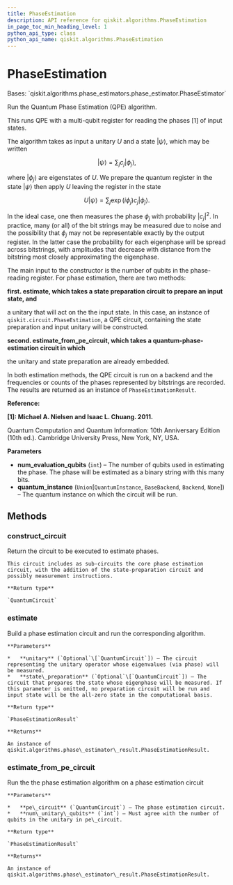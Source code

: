 ```yaml
---
title: PhaseEstimation
description: API reference for qiskit.algorithms.PhaseEstimation
in_page_toc_min_heading_level: 1
python_api_type: class
python_api_name: qiskit.algorithms.PhaseEstimation
---
```


# PhaseEstimation

<Class id="qiskit.algorithms.PhaseEstimation" github="https://github.com/qiskit/qiskit/tree/stable/0.18/qiskit/algorithms/phase_estimators/phase_estimation.py" signature="PhaseEstimation(num_evaluation_qubits, quantum_instance=None)">
  Bases: `qiskit.algorithms.phase_estimators.phase_estimator.PhaseEstimator`

  Run the Quantum Phase Estimation (QPE) algorithm.

  This runs QPE with a multi-qubit register for reading the phases \[1] of input states.

  The algorithm takes as input a unitary $U$ and a state $|\psi\rangle$, which may be written

  $$
  |\psi\rangle = \sum_j c_j |\phi_j\rangle,
  $$

  where $|\phi_j\rangle$ are eigenstates of $U$. We prepare the quantum register in the state $|\psi\rangle$ then apply $U$ leaving the register in the state

  $$
  U|\psi\rangle = \sum_j \exp(i \phi_j) c_j |\phi_j\rangle.
  $$

  In the ideal case, one then measures the phase $\phi_j$ with probability $|c_j|^2$. In practice, many (or all) of the bit strings may be measured due to noise and the possibility that $\phi_j$ may not be representable exactly by the output register. In the latter case the probability for each eigenphase will be spread across bitstrings, with amplitudes that decrease with distance from the bitstring most closely approximating the eigenphase.

  The main input to the constructor is the number of qubits in the phase-reading register. For phase estimation, there are two methods:

  **first. estimate, which takes a state preparation circuit to prepare an input state, and**

  a unitary that will act on the the input state. In this case, an instance of `qiskit.circuit.PhaseEstimation`, a QPE circuit, containing the state preparation and input unitary will be constructed.

  **second. estimate\_from\_pe\_circuit, which takes a quantum-phase-estimation circuit in which**

  the unitary and state preparation are already embedded.

  In both estimation methods, the QPE circuit is run on a backend and the frequencies or counts of the phases represented by bitstrings are recorded. The results are returned as an instance of `PhaseEstimationResult`.

  **Reference:**

  **\[1]: Michael A. Nielsen and Isaac L. Chuang. 2011.**

  Quantum Computation and Quantum Information: 10th Anniversary Edition (10th ed.). Cambridge University Press, New York, NY, USA.

  **Parameters**

  *   **num\_evaluation\_qubits** (`int`) – The number of qubits used in estimating the phase. The phase will be estimated as a binary string with this many bits.
  *   **quantum\_instance** (`Union`\[`QuantumInstance`, `BaseBackend`, `Backend`, `None`]) – The quantum instance on which the circuit will be run.

  ## Methods

  ### construct\_circuit

  <Function id="qiskit.algorithms.PhaseEstimation.construct_circuit" name="construct_circuit" signature="PhaseEstimation.construct_circuit(unitary, state_preparation=None)">
    Return the circuit to be executed to estimate phases.

    This circuit includes as sub-circuits the core phase estimation circuit, with the addition of the state-preparation circuit and possibly measurement instructions.

    **Return type**

    `QuantumCircuit`
  </Function>

  ### estimate

  <Function id="qiskit.algorithms.PhaseEstimation.estimate" name="estimate" signature="PhaseEstimation.estimate(unitary=None, state_preparation=None, pe_circuit=None, num_unitary_qubits=None)">
    Build a phase estimation circuit and run the corresponding algorithm.

    **Parameters**

    *   **unitary** (`Optional`\[`QuantumCircuit`]) – The circuit representing the unitary operator whose eigenvalues (via phase) will be measured.
    *   **state\_preparation** (`Optional`\[`QuantumCircuit`]) – The circuit that prepares the state whose eigenphase will be measured. If this parameter is omitted, no preparation circuit will be run and input state will be the all-zero state in the computational basis.

    **Return type**

    `PhaseEstimationResult`

    **Returns**

    An instance of qiskit.algorithms.phase\_estimator\_result.PhaseEstimationResult.
  </Function>

  ### estimate\_from\_pe\_circuit

  <Function id="qiskit.algorithms.PhaseEstimation.estimate_from_pe_circuit" name="estimate_from_pe_circuit" signature="PhaseEstimation.estimate_from_pe_circuit(pe_circuit, num_unitary_qubits)">
    Run the the phase estimation algorithm on a phase estimation circuit

    **Parameters**

    *   **pe\_circuit** (`QuantumCircuit`) – The phase estimation circuit.
    *   **num\_unitary\_qubits** (`int`) – Must agree with the number of qubits in the unitary in pe\_circuit.

    **Return type**

    `PhaseEstimationResult`

    **Returns**

    An instance of qiskit.algorithms.phase\_estimator\_result.PhaseEstimationResult.
  </Function>
</Class>

